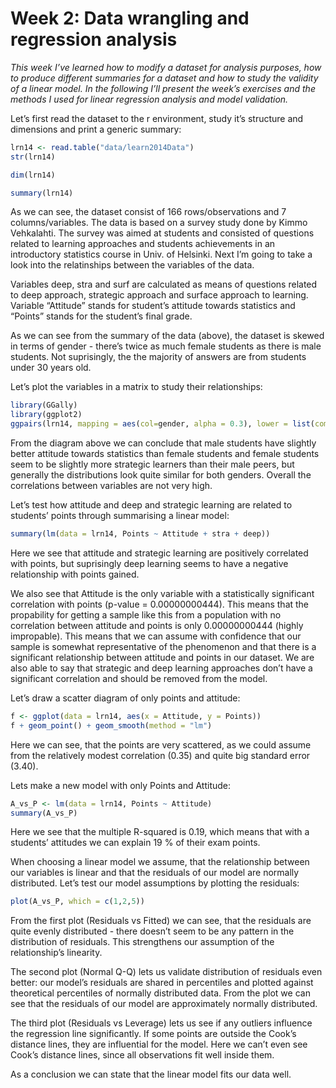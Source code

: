 # Week 2: Data wrangling and regression analysis 

*This week I've learned how to modify a dataset for analysis purposes, how to produce different summaries for a dataset and how to study the validity of a linear model. In the following I'll present the week's exercises and the methods I used for linear regression analysis and model validation.*

Let's first read the dataset to the r environment, study it's structure and dimensions and print a generic summary:

```r
lrn14 <- read.table("data/learn2014Data")
str(lrn14)

```

```r
dim(lrn14)
```

```r
summary(lrn14)
```

As we can see, the dataset consist of 166 rows/observations and 7 columns/variables. The data is based on a survey study done by Kimmo Vehkalahti. The survey was aimed at students and consisted of questions related to learning approaches and students achievements in an introductory statistics course in Univ. of Helsinki. Next I'm going to take a look into the relatinships between the variables of the data.

Variables deep, stra and surf are calculated as means of questions related to deep approach, strategic approach and surface approach to learning.  Variable "Attitude" stands for student's attitude towards statistics and "Points" stands for the student's final grade.

As we can see from the summary of the data (above), the dataset is skewed in terms of gender - there's twice as much female students as there is male students. Not suprisingly, the the majority of answers are from students under 30 years old.

Let's plot the variables in a matrix to study their relationships:

```r
library(GGally)
library(ggplot2)
ggpairs(lrn14, mapping = aes(col=gender, alpha = 0.3), lower = list(combo = wrap("facethist", bins = 20)))

```


From the diagram above we can conclude that male students have slightly better attitude towards statistics than female students and female students seem to be slightly more strategic learners than their male peers, but generally the distributions look quite similar for both genders.
Overall the correlations between variables are not very high.

Let's test how attitude and deep and strategic learning are related to students' points through summarising a linear model:

```r
summary(lm(data = lrn14, Points ~ Attitude + stra + deep))

```

Here we see that attitude and strategic learning are positively correlated with points, but suprisingly deep learning seems to have a negative relationship with points gained. 

We also see that Attitude is the only variable with a statistically significant correlation with points (p-value = 0.00000000444). This means that the propability for getting a sample like this from a population with no correlation between attitude and points is only 0.00000000444 (highly impropable). This means that we can assume with confidence that our sample is somewhat representative of the phenomenon and that there is a significant relationship between attitude and points in our dataset. We are also able to say that strategic and deep learning approaches don't have a significant correlation and should be removed from the model. 

Let's draw a scatter diagram of only points and attitude:

```r
f <- ggplot(data = lrn14, aes(x = Attitude, y = Points))
f + geom_point() + geom_smooth(method = "lm")
```

Here we can see, that the points are very scattered, as we could assume from the relatively modest correlation (0.35) and quite big standard error (3.40).

Lets make a new model with only Points and Attitude:

```r
A_vs_P <- lm(data = lrn14, Points ~ Attitude)
summary(A_vs_P)
```

Here we see that the multiple R-squared is 0.19, which means that with a students' attitudes we can explain 19 % of their exam points. 

When choosing a linear model we assume, that the relationship between our variables is linear and that the residuals of our model are normally distributed. Let's test our model assumptions by plotting the residuals:

```r
plot(A_vs_P, which = c(1,2,5))
```

From the first plot (Residuals vs Fitted) we can see, that the residuals are quite evenly distributed - there doesn't seem to be any pattern in the distribution of residuals. This strengthens our assumption of the relationship's linearity.

The second plot (Normal Q-Q) lets us validate distribution of residuals even better: our model's residuals are shared in percentiles and plotted against theoretical percentiles of normally distributed data. From the plot we can see that the residuals of our model are approximately normally distributed.

The third plot (Residuals vs Leverage) lets us see if any outliers influence the regression line significantly. If some points are outside the Cook's distance lines, they are influential for the model. Here we can't even see  Cook's distance lines, since all observations fit well inside them.

As a conclusion we can state that the linear model fits our data well.








